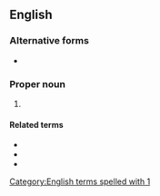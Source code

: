 ==English==

===Alternative forms===
* {{l|en|1 Chr}}

===Proper noun===
{{en-proper noun}}

# {{abbreviation of|en|1 Chronicles}}

====Related terms====
* {{l|en|Chr}}
* {{l|en|Chron.}}
* {{l|en|2 Chron.}}

[[Category:English terms spelled with 1]]